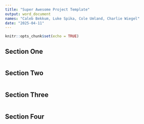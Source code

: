 ```yaml
---
title: "Super Awesome Project Template"
output: word_document
names: "Caleb Bekkum, Luke Spika, Cole Umland, Charlie Wiegel"
date: "2025-04-11"
---
```


```r
knitr::opts_chunk$set(echo = TRUE)
```

## Section One


```r


```

## Section Two

```r

```

## Section Three

```r

```

## Section Four 

```r

```
